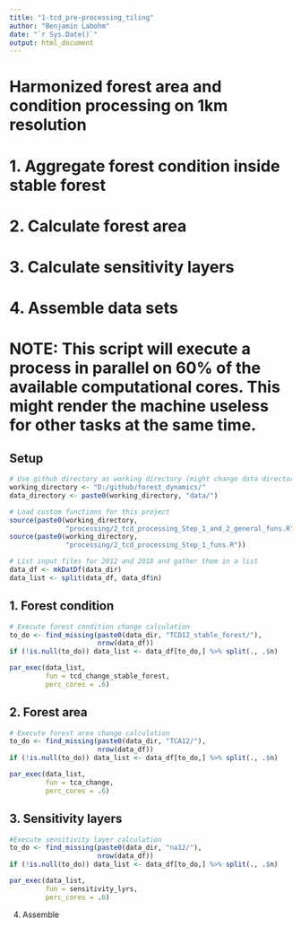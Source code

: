 ```yaml
---
title: "1-tcd_pre-processing_tiling"
author: "Benjamin Labohm"
date: "`r Sys.Date()`"
output: html_document
---
```


# Harmonized forest area and condition processing on 1km resolution
# 1. Aggregate forest condition inside stable forest
# 2. Calculate forest area
# 3. Calculate sensitivity layers
# 4. Assemble data sets
# NOTE: This script will execute a process in parallel on 60% of the available computational cores. This might render the machine useless for other tasks at the same time.

## Setup
```r

# Use github directory as working directory (might change data directory)
working_directory <- "D:/github/forest_dynamics/"
data_directory <- paste0(working_directory, "data/")

# Load custom functions for this project
source(paste0(working_directory,
              "processing/2_tcd_processing_Step_1_and_2_general_funs.R"))
source(paste0(working_directory, 
              "processing/2_tcd_processing_Step_1_funs.R"))

# List input files for 2012 and 2018 and gather them in a list
data_df <- mkDatDf(data_dir)
data_list <- split(data_df, data_df$n)

```

## 1. Forest condition
```r

# Execute forest condition change calculation
to_do <- find_missing(paste0(data_dir, "TCD12_stable_forest/"),
                      nrow(data_df))
if (!is.null(to_do)) data_list <- data_df[to_do,] %>% split(., .$n)

par_exec(data_list, 
         fun = tcd_change_stable_forest, 
         perc_cores = .6)

```

## 2. Forest area
```r

# Execute forest area change calculation
to_do <- find_missing(paste0(data_dir, "TCA12/"), 
                      nrow(data_df))
if (!is.null(to_do)) data_list <- data_df[to_do,] %>% split(., .$n)

par_exec(data_list, 
         fun = tca_change, 
         perc_cores = .6)

```

## 3. Sensitivity layers
```r

#Execute sensitivity layer calculation
to_do <- find_missing(paste0(data_dir, "na12/"), 
                      nrow(data_df))
if (!is.null(to_do)) data_list <- data_df[to_do,] %>% split(., .$n)

par_exec(data_list, 
         fun = sensitivity_lyrs, 
         perc_cores = .6)

```


4. Assemble
```r



```

